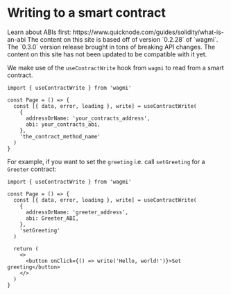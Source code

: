 
# Writing to a smart contract

<Callout>
  Learn about ABIs first:
  https://www.quicknode.com/guides/solidity/what-is-an-abi
</Callout>

<Callout>
  The content on this site is based off of version `0.2.28` of `wagmi`. The
  `0.3.0` version release brought in tons of breaking API changes. The content
  on this site has not been updated to be compatible with it yet.
</Callout>

We make use of the `useContractWrite` hook from `wagmi` to read from a smart contract.

```tsx
import { useContractWrite } from 'wagmi'

const Page = () => {
  const [{ data, error, loading }, write] = useContractWrite(
    {
      addressOrName: 'your_contracts_address',
      abi: your_contracts_abi,
    },
    'the_contract_method_name'
  )
}
```

For example, if you want to set the `greeting` i.e. call `setGreeting` for a `Greeter` contract:

```tsx
import { useContractWrite } from 'wagmi'

const Page = () => {
  const [{ data, error, loading }, write] = useContractWrite(
    {
      addressOrName: 'greeter_address',
      abi: Greeter_ABI,
    },
    'setGreeting'
  )

  return (
    <>
      <button onClick={() => write('Hello, world!')}>Set greeting</button>
    </>
  )
}
```
